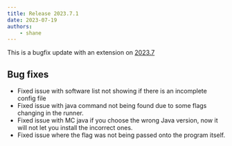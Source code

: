 ```yaml
---
title: Release 2023.7.1
date: 2023-07-19
authors:
    - shane
---
```


This is a bugfix update with an extension on [2023.7](/releases/20237)

## Bug fixes
- Fixed issue with software list not showing if there is an incomplete config file
- Fixed issue with java command not being found due to some flags changing in the runner.
- Fixed issue with MC java if you choose the wrong Java version, now it will not let you install the incorrect ones.
- Fixed issue where the flag was not being passed onto the program itself.